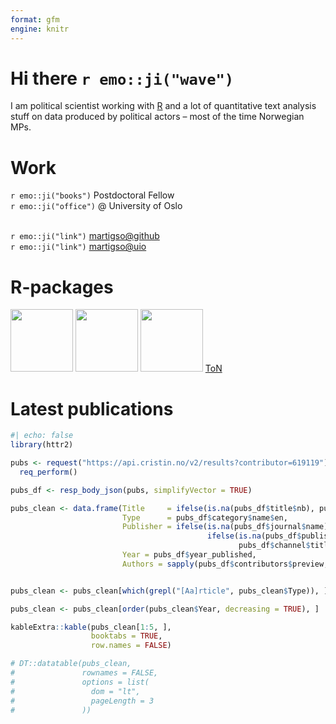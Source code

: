 ```yaml
---
format: gfm
engine: knitr
---
```

# Hi there `r emo::ji("wave")`

I am political scientist working with [R](https://www.r-project.org/)
and a lot of quantitative text analysis stuff on data produced by
political actors – most of the time Norwegian MPs.

# Work

`r emo::ji("books")` Postdoctoral Fellow</br> `r emo::ji("office")` @ University of Oslo</br></br>

`r emo::ji("link")` [martigso@github](https://martigso.github.io)</br> `r emo::ji("link")`
[martigso@uio](https://www.sv.uio.no/isv/english/people/aca/martigso/index.html)

# R-packages

[<img
src="https://github.com/martigso/stortingscrape/blob/master/man/figures/stortingscrape.png?raw=true"
width="100" />](https://github.com/martigso/stortingscrape) [<img
src="https://github.com/martigso/NorSentLex/blob/main/man/figures/norsentlex.png?raw=true"
width="100" />](https://github.com/martigso/NorSentLex) [<img
src="https://github.com/martigso/noRc/blob/master/inst/figures/noRc.png?raw=true"
width="100" />](https://github.com/martigso/noRc)
[ToN](https://github.com/ltgoslo/talk-of-norway)

# Latest publications

```r
#| echo: false
library(httr2)

pubs <- request("https://api.cristin.no/v2/results?contributor=619119") |> 
  req_perform()

pubs_df <- resp_body_json(pubs, simplifyVector = TRUE)

pubs_clean <- data.frame(Title     = ifelse(is.na(pubs_df$title$nb), pubs_df$title$en, pubs_df$title$nb),
                         Type      = pubs_df$category$name$en,
                         Publisher = ifelse(is.na(pubs_df$journal$name) == FALSE, pubs_df$journal$name,
                                            ifelse(is.na(pubs_df$publisher$name) == FALSE, pubs_df$publisher$name,
                                                   pubs_df$channel$title)),
                         Year = pubs_df$year_published,
                         Authors = sapply(pubs_df$contributors$preview, \(x) paste0(gsub(" G\\.", "", x$first_name), " ", x$surname, collapse = ", ")))


pubs_clean <- pubs_clean[which(grepl("[Aa]rticle", pubs_clean$Type)), ]

pubs_clean <- pubs_clean[order(pubs_clean$Year, decreasing = TRUE), ]

kableExtra::kable(pubs_clean[1:5, ], 
                  booktabs = TRUE,
                  row.names = FALSE)

# DT::datatable(pubs_clean,
#               rownames = FALSE,
#               options = list(
#                 dom = "lt",
#                 pageLength = 3
#               ))

```


